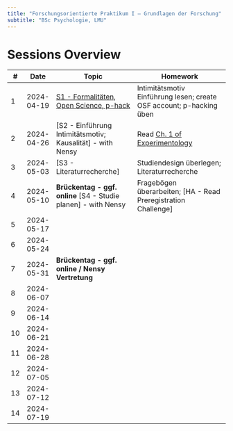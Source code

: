 ---
title: "Forschungsorientierte Praktikum I – Grundlagen der Forschung"
subtitle: "BSc Psychologie, LMU"
---


# Sessions Overview

| #   | Date       | Topic                                                                   | Homework                                                                                  |
| --- | ---------- | ----------------------------------------------------------------------- | ----------------------------------------------------------------------------------------- |
| 1   | 2024-04-19 | [S1 - Formalitäten, Open Science, p-hack](sessions/S1-Introduction.qmd) | Intimitätsmotiv Einführung lesen; create OSF account; p-hacking üben                                      |
| 2   | 2024-04-26 | [S2 - Einführung Intimitätsmotiv; Kausalität] - with Nensy              | Read [Ch. 1 of Experimentology](https://experimentology.io/1-experiments) |
| 3   | 2024-05-03 | [S3 - Literaturrecherche]                                               | Studiendesign überlegen; Literaturrecherche                                               |
| 4   | 2024-05-10 | **Brückentag - ggf. online** [S4 - Studie planen] - with Nensy          | Fragebögen überarbeiten; [HA - Read Preregistration Challenge]                            |
| 5   | 2024-05-17 |                                                                         |                                                                                           |
| 6   | 2024-05-24 |                                                                         |                                                                                           |
| 7   | 2024-05-31 | **Brückentag - ggf. online / Nensy Vertretung**                         |                                                                                           |
| 8   | 2024-06-07 |                                                                         |                                                                                           |
| 9   | 2024-06-14 |                                                                         |                                                                                           |
| 10  | 2024-06-21 |                                                                         |                                                                                           |
| 11  | 2024-06-28 |                                                                         |                                                                                           |
| 12  | 2024-07-05 |                                                                         |                                                                                           |
| 13  | 2024-07-12 |                                                                         |                                                                                           |
| 14  | 2024-07-19 |                                                                         |                                                                                           |

<!-- 

| #   | Date       | Topic                                                                                       | Homework                                                                                  |
| --- | ---------- | ------------------------------------------------------------------------------------------- | ----------------------------------------------------------------------------------------- |
| 1   | 2024-04-19 | [S1 - Formalitäten, Open Science, p-hack](sessions/S1-Introduction.qmd)                     | Intimitätsmotiv Einführung lesen; create OSF account                                      |
| 2   | 2024-04-26 | [S2 - Einführung Intimitätsmotiv; Kausalität] - with Nensy                                  | Read [Ch. 1 of Experimentology](https://experimentology.io/1-experiments); p-hacking üben |
| 3   | 2024-05-03 | [S3 - Literaturrecherche]                                                                   | Studiendesign überlegen; Literaturrecherche                                               |
| 4   | 2024-05-10 | **Brückentag - ggf. online** [S4 - Studie planen] - with Nensy                              | Fragebögen überarbeiten; [HA - Read Preregistration Challenge]                            |
| 5   | 2024-05-17 | [S5 -Studie finalisieren; Prereg]                                                           | Studienmaterial erstellen, VP-Akquise planen; Prereg weiter ausfüllen                     |
| 6   | 2024-05-24 | [S6 - Studie finalisieren]                                                                  | App testen; Open data lesen; Studienstart ganz fertig machen; Zeiten in Tellmi testen     |
| 7   | 2024-05-31 | **Brückentag - ggf. online / Nensy Vertretung** [S7 - Studie final finalisieren, Open Data] | VP-Akquise; Quarto / Rmarkdown self-paced tutorial                                        |
| 8   | 2024-06-07 |                                                                                             | VP-Akquise; Quarto / Rmarkdown self-paced tutorial                                        |
| 9   | 2024-06-14 | [S8 - good coding practices; Quarto 1]                                                      | Vpnakquise; das erste Papaja-Dokument erstellen                                           |
| 10  | 2024-06-21 | [S9 - papaja, open data]                                                                    | Codebuch erstellen                                                                        |
| 11  | 2024-06-28 | [S10 - Poweranalyse; finales Datenanalysemodell]                                            | Anonymisierungsumfrage ausfüllen; Paper zu privacy-fails lesen                            |
| 12  | 2024-07-05 | [S11 - Prereg fertig machen, Anonymisierung]                                                |                                                                                           |
| 13  | 2024-07-12 |                                                                                             |                                                                                           |
| 14  | 2024-07-19 | [S12 - Finale Datenanalyse, Hausarbeit]                                                     |                                                                                           |
 -->

